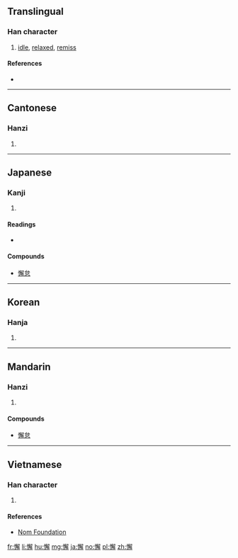 ==Translingual==

===Han character===
{{Han char|rn=61|rad=心|as=13|sn=16|four=97052|canj=PNBQ|ids=⿰忄解}}

# [[idle]], [[relaxed]], [[remiss]]

====References====
* {{Han ref|kx=0405.190|dkj=11328|dj=0745.300|hdz=42362.070|uh=61C8|ud=25032|bh=BED3|bd=48851}}

----

==Cantonese==

===Hanzi===
{{yue-hanzi|jyut=[[gaai3]], [[haai5]], [[haai6]]|y=gaai3, haai5, haai6}}

# {{defn|lang=yue|sort=心13}}

----

==Japanese==

===Kanji===
{{ja-kanji|grade=|rs=心13}}

# {{defn|lang=ja|sort=心13}}

====Readings====
* {{ja-readings|goon=[[け]] (ke)|kanon=[[かい]] (kai)|kanyoon=[[げ]] (ge)|kun=[[おこたる]] (okotaru)}}

====Compounds====
* [[懈怠]]

----

==Korean==

===Hanja===
{{ko-hanja|hangeul=해|eumhun=|rv=hae|mr=hae|y=hay}}

# {{defn|lang=ko|sort=心13}}

----

==Mandarin==

===Hanzi===
{{cmn-hanzi|pin=[[xiè]] ([[xie4]])|wg=hsieh<sup>4</sup>}}

# {{defn|lang=cmn|sort=心13}}

====Compounds====
* [[懈怠]]

----

==Vietnamese==

===Han character===
{{vi-readings|rs=心13|hanviet=giải}}

# {{defn|lang=vi|sort=心13}}

====References====
* [http://nomfoundation.org/common/nom_details.php?codepoint=61c8 Nom Foundation]

[[fr:懈]]
[[li:懈]]
[[hu:懈]]
[[mg:懈]]
[[ja:懈]]
[[no:懈]]
[[pl:懈]]
[[zh:懈]]